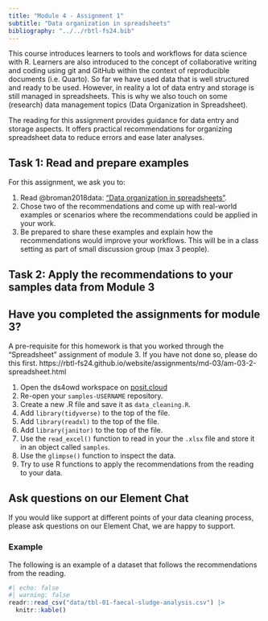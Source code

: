 ```yaml
---
title: "Module 4 - Assignment 1"
subtitle: "Data organization in spreadsheets"
bibliography: "../../rbtl-fs24.bib"
---
```


This course introduces learners to tools and workflows for data science with R. Learners are also introduced to the concept of collaborative writing and coding using git and GitHub within the context of reproducible documents (i.e. Quarto). So far we have used data that is well structured and ready to be used. However, in reality a lot of data entry and storage is still managed in spreadsheets. This is why we also touch on some (research) data management topics (Data Organization in Spreadsheet).

The reading for this assignment provides guidance for data entry and storage aspects. It offers practical recommendations for organizing spreadsheet data to reduce errors and ease later analyses.

## Task 1: Read and prepare examples

For this assignment, we ask you to:

1. Read @broman2018data: ["Data organization in spreadsheets"](https://www.tandfonline.com/doi/full/10.1080/00031305.2017.1375989). 
2. Chose two of the recommendations and come up with [real-world examples]{.highlight-yellow} or scenarios where the recommendations could be applied in your work.
3. Be prepared to share these examples and [explain how the recommendations would improve your workflows]{.highlight-yellow}. This will be in a class setting as part of small discussion group (max 3 people).

## Task 2: Apply the recommendations to your samples data from Module 3

::: {.callout-important}
## Have you completed the assignments for module 3?
A pre-requisite for this homework is that you worked through the "Spreadsheet" assignment of module 3. If you have not done so, please do this first. https://rbtl-fs24.github.io/website/assignments/md-03/am-03-2-spreadsheet.html
:::

1. Open the ds4owd workspace on [posit.cloud](https://posit.cloud/spaces/426916/content/all?sort=name_asc)
2. Re-open your `samples-USERNAME` repository.
3. Create a new .R file and save it as `data_cleaning.R`.
4. Add `library(tidyverse)` to the top of the file.
5. Add `library(readxl)` to the top of the file.
6. Add `library(janitor)` to the top of the file.
6. Use the `read_excel()` function to read in your the `.xlsx` file and store it in an object called `samples`.
7. Use the `glimpse()` function to inspect the data.
8. Try to use R functions to apply the recommendations from the reading to your data.

::: {.callout-tip}
## Ask questions on our Element Chat
If you would like support at different points of your data cleaning process, please ask questions on our Element Chat, we are happy to support.
:::

### Example

The following is an example of a dataset that follows the recommendations from the reading. 

```r
#| echo: false
#| warning: false 
readr::read_csv("data/tbl-01-faecal-sludge-analysis.csv") |> 
  knitr::kable()
```

